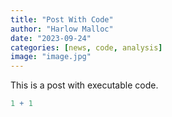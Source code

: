 ```yaml
---
title: "Post With Code"
author: "Harlow Malloc"
date: "2023-09-24"
categories: [news, code, analysis]
image: "image.jpg"
---
```


This is a post with executable code.

```r
1 + 1
```
